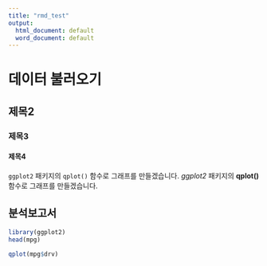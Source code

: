 ```yaml
---
title: "rmd_test"
output:
  html_document: default
  word_document: default
---
```

 
# 데이터 불러오기
## 제목2
### 제목3
#### 제목4


`ggplot2` 패키지의 `qplot()` 함수로 그래프를 만들겠습니다.
*ggplot2* 패키지의 **qplot()** 함수로 그래프를 만들겠습니다.




## 분석보고서
```r
library(ggplot2)
head(mpg)

```

```r
qplot(mpg$drv)
```

